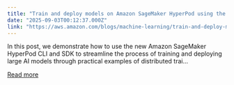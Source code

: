 ```yaml
---
title: "Train and deploy models on Amazon SageMaker HyperPod using the new HyperPod CLI and SDK"
date: "2025-09-03T00:12:37.000Z"
link: "https://aws.amazon.com/blogs/machine-learning/train-and-deploy-models-on-amazon-sagemaker-hyperpod-using-the-new-hyperpod-cli-and-sdk/"
---
```


In this post, we demonstrate how to use the new Amazon SageMaker HyperPod CLI and SDK to streamline the process of training and deploying large AI models through practical examples of distributed trai...

[Read more](https://aws.amazon.com/blogs/machine-learning/train-and-deploy-models-on-amazon-sagemaker-hyperpod-using-the-new-hyperpod-cli-and-sdk/)
